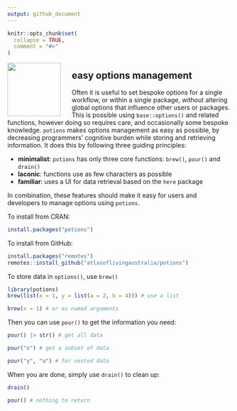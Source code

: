 ```yaml
---
output: github_document
---
```


<!-- README.md is generated from README.Rmd. Please edit that file -->

```r
knitr::opts_chunk$set(
  collapse = TRUE,
  comment = "#>"
)
```

<img src="man/figures/logo.png" align="left" style="margin: 0px 25px 0px 0px;" alt="" width="120"/><h2>easy options management</h2>

Often it is useful to set bespoke options for a single workflow, or within a 
single package, without altering global options that influence other users or 
packages. This is possible using `base::options()` and related functions, 
however doing so requires care, and occasionally some bespoke knowledge. 
`potions` makes options management as easy as possible, by decreasing 
programmers' cognitive burden while storing and retrieving information. It does 
this by following three guiding principles:

- **minimalist**: `potions` has only three core functions: `brew()`, `pour()` and `drain()`
- **laconic**: functions use as few characters as possible
- **familiar**: uses a UI for data retrieval based on the `here` package

In combination, these features should make it easy for users and developers to 
manage options using `potions`.

To install from CRAN:
```r
install.packages("potions")
```

To install from GitHub:
```r
install.packages("remotes")
remotes::install_github("atlasoflivingaustralia/potions")
```

To store data in `options()`, use `brew()`
```r
library(potions)
brew(list(x = 1, y = list(a = 2, b = 4))) # use a list

brew(x = 1) # or as named arguments
```
  
Then you can use `pour()` to get the information you need:
```r
pour() |> str() # get all data

pour("x") # get a subset of data

pour("y", "a") # for nested data
```

When you are done, simply use `drain()` to clean up:
```r
drain()

pour() # nothing to return
```
